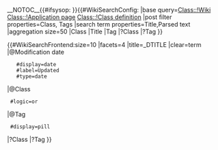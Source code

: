 __NOTOC__{{#ifsysop: {{CSP alert}} }}{{#WikiSearchConfig:
|base query=[[Class::!Wiki]] [[Class::!Application page]] [[Class::!Class definition]]
|post filter properties=Class, Tags
|search term properties=Title,Parsed text
|aggregation size=50
|Class
|Title
|Tag
|?Class
|?Tag
}}
<div class="main-search">
{{#WikiSearchFrontend:size=10
|facets=4
|title=_DTITLE
|clear=term
|@Modification date
    #display=date
    #label=Updated
    #type=date
|@Class
  #logic=or
|@Tag
  #display=pill
|?Class
|?Tag
}}
</div>